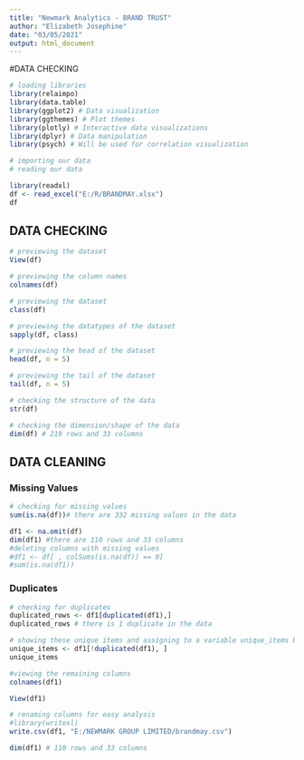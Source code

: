 ---
title: "Newmark Analytics - BRAND TRUST"
author: "Elizabeth Josephine"
date: "03/05/2021"
output: html_document
---
#DATA CHECKING

```{R}
# loading libraries
library(relaimpo)
library(data.table)
library(ggplot2) # Data visualization
library(ggthemes) # Plot themes
library(plotly) # Interactive data visualizations
library(dplyr) # Data manipulation
library(psych) # Will be used for correlation visualization
```

```{R}
# importing our data
# reading our data

library(readxl)
df <- read_excel("E:/R/BRANDMAY.xlsx")
df
```

## DATA CHECKING
```{R}
# previewing the dataset
View(df)

```

```{R}
# previewing the column names
colnames(df)

```

```{R}
# previewing the dataset
class(df)

```

```{R}
# previewing the datatypes of the dataset
sapply(df, class)
```

```{R}
# previewing the head of the dataset
head(df, n = 5)

```

```{R}
# previewing the tail of the dataset
tail(df, n = 5)

```

```{R}
# checking the structure of the data
str(df)

```

```{R}
# checking the dimension/shape of the data
dim(df) # 219 rows and 33 columns
```

## DATA CLEANING
### Missing Values
``` {r}
# checking for missing values
sum(is.na(df))# there are 332 missing values in the data
```

```{R}
df1 <- na.omit(df)
dim(df1) #there are 110 rows and 33 columns
#deleting columns with missing values
#df1 <- df[ , colSums(is.na(df)) == 0]
#sum(is.na(df1))
```

### Duplicates

``` {r}
# checking for duplicates
duplicated_rows <- df1[duplicated(df1),]
duplicated_rows # there is 1 duplicate in the data
```

``` {r}
# showing these unique items and assigning to a variable unique_items below
unique_items <- df1[!duplicated(df1), ]
unique_items
```

```{R}
#viewing the remaining columns
colnames(df1)
```

```{R}
View(df1)
```


``` {r}
# renaming columns for easy analysis
#library(writexl)
write.csv(df1, "E:/NEWMARK GROUP LIMITED/brandmay.csv")
```

```{r}
dim(df1) # 110 rows and 33 columns
```





